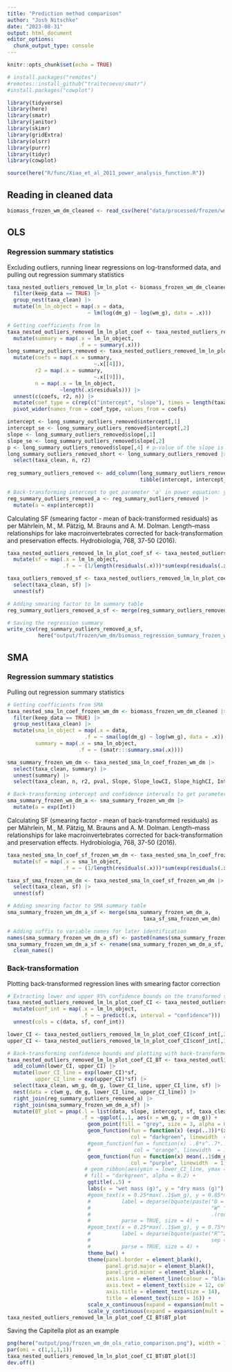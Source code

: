 ```yaml
---
title: "Prediction method comparison"
author: "Josh Nitschke"
date: "2023-08-31"
output: html_document
editor_options: 
  chunk_output_type: console
---
```


```r
knitr::opts_chunk$set(echo = TRUE)

# install.packages("remotes")
#remotes::install_github("traitecoevo/smatr")
#install.packages("cowplot")

library(tidyverse)
library(here)
library(smatr)
library(janitor)
library(skimr)
library(gridExtra)
library(olsrr)
library(purrr)
library(tidyr)
library(cowplot)

source(here("R/func/Xiao_et_al_2011_power_analysis_function.R"))
```

## Reading in cleaned data

```r
biomass_frozen_wm_dm_cleaned <- read_csv(here("data/processed/frozen/wm_dm/biomass_frozen_wm_dm_cleaned.csv"))
```

## OLS

### Regression summary statistics

Excluding outliers, running linear regressions on log-transformed data, and pulling out regression summary statistics

```r
taxa_nested_outliers_removed_lm_ln_plot <- biomass_frozen_wm_dm_cleaned |> 
  filter(keep_data == TRUE) |>
  group_nest(taxa_clean) |>
  mutate(lm_ln_object = map(.x = data,
                          ~ lm(log(dm_g) ~ log(wm_g), data = .x)))

# Getting coefficients from lm
taxa_nested_outliers_removed_lm_ln_plot_coef <- taxa_nested_outliers_removed_lm_ln_plot |>
  mutate(summary = map(.x = lm_ln_object,
                       .f = ~ summary(.x)))
long_summary_outliers_removed <- taxa_nested_outliers_removed_lm_ln_plot_coef |>
  mutate(coefs = map(.x = summary,
                            ~.x[[4]]),
         r2 = map(.x = summary,
                            ~.x[[9]]),
         n = map(.x = lm_ln_object,
                 ~length(.x$residuals))) |>
  unnest(c(coefs, r2, n)) |>
  mutate(coef_type = c(rep(c("intercept", "slope"), times = length(taxa_clean)/2))) |>
  pivot_wider(names_from = coef_type, values_from = coefs)

intercept <- long_summary_outliers_removed$intercept[,1]
intercept_se <- long_summary_outliers_removed$intercept[,2]
slope <- long_summary_outliers_removed$slope[,1]
slope_se <- long_summary_outliers_removed$slope[,2]
p <- long_summary_outliers_removed$slope[,4] # p-value of the slope is the same as the p-vale of the overall regression model in the case of simple regression with one predictor
long_summary_outliers_removed_short <- long_summary_outliers_removed |>
  select(taxa_clean, n, r2)
  
reg_summary_outliers_removed <- add_column(long_summary_outliers_removed_short, 
                                           tibble(intercept, intercept_se, slope, slope_se, p))

# Back-transforming intercept to get parameter 'a' in power equation: y = ax^b
reg_summary_outliers_removed_a <- reg_summary_outliers_removed |> 
  mutate(a = exp(intercept))
```

Calculating SF (smearing factor - mean of back-transformed residuals) as per Mährlein, M., M. Pätzig, M. Brauns and A. M. Dolman. Length–mass relationships for lake macroinvertebrates corrected for back-transformation and preservation effects. Hydrobiologia, 768, 37-50 (2016).

```r
taxa_nested_outliers_removed_lm_ln_plot_coef_sf <- taxa_nested_outliers_removed_lm_ln_plot_coef |>
  mutate(sf = map(.x = lm_ln_object,
                  .f = ~ (1/length(residuals(.x)))*sum(exp(residuals(.x)))))

taxa_outliers_removed_sf <- taxa_nested_outliers_removed_lm_ln_plot_coef_sf |>
  select(taxa_clean, sf) |>
  unnest(sf)

# Adding smearing factor to lm summary table
reg_summary_outliers_removed_a_sf <- merge(reg_summary_outliers_removed_a, taxa_outliers_removed_sf)

# Saving the regression summary
write_csv(reg_summary_outliers_removed_a_sf,
          here("output/frozen/wm_dm/biomass_regression_summary_frozen_wm_dm_outliers_removed.csv"))
```

## SMA

### Regression summary statistics

Pulling out regression summary statistics

```r
# Getting coefficients from SMA
taxa_nested_sma_ln_coef_frozen_wm_dm <- biomass_frozen_wm_dm_cleaned |>
  filter(keep_data == TRUE) |>
  group_nest(taxa_clean) |>
  mutate(sma_ln_object = map(.x = data,
                         .f = ~ sma(log(dm_g) ~ log(wm_g), data = .x)),
         summary = map(.x = sma_ln_object,
                       .f = ~ (smatr:::summary.sma(.x))))

sma_summary_frozen_wm_dm <- taxa_nested_sma_ln_coef_frozen_wm_dm |> 
  select(taxa_clean, summary) |> 
  unnest(summary) |> 
  select(taxa_clean, n, r2, pval, Slope, Slope_lowCI, Slope_highCI, Int, Int_lowCI, Int_highCI)

# Back-transforming intercept and confidence intervals to get parameter 'a' in power equation: y = ax^b
sma_summary_frozen_wm_dm_a <- sma_summary_frozen_wm_dm |> 
  mutate(a = exp(Int))
```

Calculating SF (smearing factor - mean of back-transformed residuals) as per Mährlein, M., M. Pätzig, M. Brauns and A. M. Dolman. Length–mass relationships for lake macroinvertebrates corrected for back-transformation and preservation effects. Hydrobiologia, 768, 37-50 (2016).

```r
taxa_nested_sma_ln_coef_sf_frozen_wm_dm <- taxa_nested_sma_ln_coef_frozen_wm_dm |>
  mutate(sf = map(.x = sma_ln_object,
                  .f = ~ (1/length(residuals(.x)))*sum(exp(residuals(.x)))))

taxa_sf_sma_frozen_wm_dm <- taxa_nested_sma_ln_coef_sf_frozen_wm_dm |>
  select(taxa_clean, sf) |>
  unnest(sf)

# Adding smearing factor to SMA summary table
sma_summary_frozen_wm_dm_a_sf <- merge(sma_summary_frozen_wm_dm_a,
                                            taxa_sf_sma_frozen_wm_dm)

# Adding suffix to variable names for later identification
names(sma_summary_frozen_wm_dm_a_sf) <- paste0(names(sma_summary_frozen_wm_dm_a_sf), "_sma")
sma_summary_frozen_wm_dm_a_sf <- rename(sma_summary_frozen_wm_dm_a_sf, "taxa_clean" = "taxa_clean_sma") |>
  clean_names()
```

### Back-transformation 

Plotting back-transformed regression lines with smearing factor correction 

```r
# Extracting lower and upper 95% confidence bounds on the transformed scale
taxa_nested_outliers_removed_lm_ln_plot_coef_CI <- taxa_nested_outliers_removed_lm_ln_plot_coef_sf |> 
  mutate(conf_int = map(.x = lm_ln_object,
                        .f = ~ predict(.x, interval = "confidence"))) |>
  unnest(cols = c(data, sf, conf_int))

lower_CI <- taxa_nested_outliers_removed_lm_ln_plot_coef_CI$conf_int[,2]
upper_CI <- taxa_nested_outliers_removed_lm_ln_plot_coef_CI$conf_int[,3]

# Back-transforming confidence bounds and plotting with back-transformed regression line
taxa_nested_outliers_removed_lm_ln_plot_coef_CI_BT <- taxa_nested_outliers_removed_lm_ln_plot_coef_CI |>
  add_column(lower_CI, upper_CI) |>
  mutate(lower_CI_line = exp(lower_CI)*sf,
         upper_CI_line = exp(upper_CI)*sf) |>
  select(taxa_clean, wm_g, dm_g, lower_CI_line, upper_CI_line, sf) |>
  nest(data = c(wm_g, dm_g, lower_CI_line, upper_CI_line)) |>
  right_join(reg_summary_outliers_removed_a) |>
  right_join(sma_summary_frozen_wm_dm_a_sf) |>
  mutate(BT_plot = pmap(.l = list(data, slope, intercept, sf, taxa_clean, r2, slope_sma, a_sma, sf_sma),
                        .f = ~ggplot(..1, aes(x = wm_g, y = dm_g)) +
                          geom_point(fill = "grey", size = 3, alpha = 0.5, stroke = 1) +
                          geom_function(fun = function(x) (exp(..3))*(x^..2)*..4, 
                                        col = "darkgreen", linewidth  = 1) +
                          #geom_function(fun = function(x) ..8*x^..7*..9,
                          #              col = "orange", linewidth  = 1) +
                          geom_function(fun = function(x) mean(..1$dm_g/..1$wm_g)*x,
                                        col = "purple", linewidth  = 1) +
                         # geom_ribbon(aes(ymin = lower_CI_line, ymax = upper_CI_line),
                         # fill = "darkgreen", alpha = 0.2) +
                          ggtitle(..5) + 
                          labs(x = "wet mass (g)", y = "dry mass (g)") + 
                          #geom_text(x = 0.25*max(..1$wm_g), y = 0.85*max(..1$dm_g), 
                          #          label = deparse(bquote(paste("D = ", .(round(exp(..3), digits = 2)), 
                          #                                       "W" ^.(round(..2, digits = 2))* " \u00D7 ",
                          #                                       .(round(..4, digits = 2)), sep = ""))),
                          #          parse = TRUE, size = 4) +
                          #geom_text(x = 0.25*max(..1$wm_g), y = 0.75*max(..1$dm_g), 
                          #          label = deparse(bquote(paste("R"^2, " = ", .(round(..6, digits = 2)), 
                          #                                       sep = ""))),
                          #          parse = TRUE, size = 4) +
                          theme_bw() + 
                          theme(panel.border = element_blank(), 
                                panel.grid.major = element_blank(),
                                panel.grid.minor = element_blank(), 
                                axis.line = element_line(colour = "black"),
                                axis.text = element_text(size = 12, colour = "black"), 
                                axis.title = element_text(size = 14), 
                                title = element_text(size = 16)) + 
                          scale_x_continuous(expand = expansion(mult = c(0, 0.1)), limits = c(0, NA)) + 
                          scale_y_continuous(expand = expansion(mult = c(0, 0.1)), limits = c(0, NA))))
taxa_nested_outliers_removed_lm_ln_plot_coef_CI_BT$BT_plot
```

Saving the Capitella plot as an example

```r

png(here("output/png/frozen_wm_dm_ols_ratio_comparison.png"), width = 1000, height = 700, res = 150)
par(omi = c(1,1,1,1))  
taxa_nested_outliers_removed_lm_ln_plot_coef_CI_BT$BT_plot[3]
dev.off()

```
